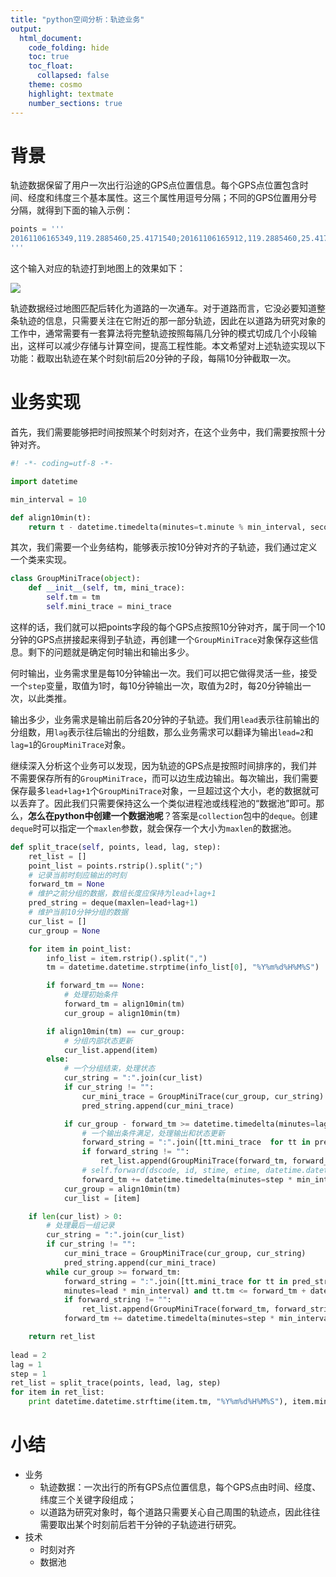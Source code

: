 ```yaml
---
title: "python空间分析：轨迹业务"
output:
  html_document:
    code_folding: hide
    toc: true
    toc_float: 
      collapsed: false
    theme: cosmo
    highlight: textmate
    number_sections: true
---
```


# 背景
轨迹数据保留了用户一次出行沿途的GPS点位置信息。每个GPS点位置包含时间、经度和纬度三个基本属性。这三个属性用逗号分隔；不同的GPS位置用分号分隔，就得到下面的输入示例：


``` python
points = '''
20161106165349,119.2885460,25.4171540;20161106165912,119.2885460,25.4171540;20161106165930,119.2885460,25.4171540;20161106170000,119.2885460,25.4171540;20161106170029,119.2885460,25.4171540;20161106170100,119.2885460,25.4171540;20161106170130,119.2885460,25.4171540;20161106170200,119.2885460,25.4171540;20161106170231,119.2885460,25.4171540;20161106170300,119.2885460,25.4171540;20161106170330,119.2885460,25.4171540;20161106170400,119.2885460,25.4171540;20161106170430,119.2908380,25.4181370;20161106170500,119.2920300,25.4203220;20161106170530,119.2925880,25.4214560;20161106170610,119.2927860,25.4218030;20161106170630,119.2928550,25.4219040;20161106170700,119.2928550,25.4219040;20161106170730,119.2930080,25.4222340;20161106170800,119.2935200,25.4228450;20161106170830,119.2945430,25.4245290;20161106170900,119.2951090,25.4267990;20161106170930,119.2951240,25.4268470;20161106171000,119.2951240,25.4275560;20161106171030,119.2953920,25.4294770;20161106171100,119.2957670,25.4320860;20161106171130,119.2962030,25.4350270;20161106171206,119.2965840,25.4378050;20161106171230,119.2968440,25.4393410;20161106171300,119.2968830,25.4398210;20161106171330,119.2970960,25.4412800;20161106171400,119.2975700,25.4435210;20161106171430,119.2983420,25.4461810;20161106171500,119.2991370,25.4489750;20161106171530,119.2999320,25.4518470;20161106171600,119.3007810,25.4548080;20161106171630,119.3010860,25.4572950;20161106171700,119.3010860,25.4572950;20161106171730,119.3010860,25.4572950;20161106171800,119.3010100,25.4579070;20161106171830,119.3004300,25.4594850;20161106171900,119.2994050,25.4615110;20161106171947,119.2977550,25.4637580;20161106172000,119.2951800,25.4657440;20161106172030,119.2932790,25.4672380;20161106172100,119.2922930,25.4680120;20161106172130,119.2909870,25.4689680;20161106172200,119.2893060,25.4708560;20161106172230,119.2882300,25.4745260;20161106172300,119.2873740,25.4777130;20161106172330,119.2852050,25.4798720;20161106172415,119.2827230,25.4812570;20161106172433,119.2810810,25.4822050;20161106172500,119.2790350,25.4833780;20161106172530,119.2767740,25.4846610;20161106172600,119.2747140,25.4858740;20161106172630,119.2737050,25.4875460;20161106172703,119.2728740,25.4891190;20161106172730,119.2712710,25.4906880;20161106172800,119.2692710,25.4924350;20161106172830,119.2672100,25.4946220;20161106172900,119.2653790,25.4974120;20161106172930,119.2637300,25.5002110;20161106173000,119.2617310,25.5016330;20161106173030,119.2590300,25.5023440;20161106173100,119.2561610,25.5040770;20161106173130,119.2538190,25.5056800;20161106173200,119.2525370,25.5065300;20161106173230,119.2516680,25.5055860;20161106173300,119.2499050,25.5037600;20161106173330,119.2474340,25.5011300;20161106173400,119.2449640,25.4984700;20161106173431,119.2426450,25.4959910;20161106173501,119.2407010,25.4939140;20161106173530,119.2395040,25.4922270;20161106173600,119.2376590,25.4894020;20161106173630,119.2352560,25.4869400;20161106173700,119.2324140,25.4849530;20161106173730,119.2298220,25.4830750;20161106173800,119.2262170,25.4811830;20161106173830,119.2223380,25.4820910;20161106173901,119.2192370,25.4848500;20161106173930,119.2173330,25.4877430;20161106174000,119.2155430,25.4895540;20161106174053,119.2125500,25.4915880
'''
```

这个输入对应的轨迹打到地图上的效果如下：

![](images/spatial_analysis_python_trace.png)

轨迹数据经过地图匹配后转化为道路的一次通车。对于道路而言，它没必要知道整条轨迹的信息，只需要关注在它附近的那一部分轨迹，因此在以道路为研究对象的工作中，通常需要有一套算法将完整轨迹按照每隔几分钟的模式切成几个小段输出，这样可以减少存储与计算空间，提高工程性能。本文希望对上述轨迹实现以下功能：截取出轨迹在某个时刻t前后20分钟的子段，每隔10分钟截取一次。


# 业务实现
首先，我们需要能够把时间按照某个时刻对齐，在这个业务中，我们需要按照十分钟对齐。

``` python
#! -*- coding=utf-8 -*-

import datetime

min_interval = 10

def align10min(t):
    return t - datetime.timedelta(minutes=t.minute % min_interval, seconds=t.second)
```

其次，我们需要一个业务结构，能够表示按10分钟对齐的子轨迹，我们通过定义一个类来实现。

``` python
class GroupMiniTrace(object):
    def __init__(self, tm, mini_trace):
        self.tm = tm
        self.mini_trace = mini_trace
```

这样的话，我们就可以把points字段的每个GPS点按照10分钟对齐，属于同一个10分钟的GPS点拼接起来得到子轨迹，再创建一个`GroupMiniTrace`对象保存这些信息。剩下的问题就是确定何时输出和输出多少。

何时输出，业务需求里是每10分钟输出一次。我们可以把它做得灵活一些，接受一个`step`变量，取值为1时，每10分钟输出一次，取值为2时，每20分钟输出一次，以此类推。

输出多少，业务需求是输出前后各20分钟的子轨迹。我们用`lead`表示往前输出的分组数，用`lag`表示往后输出的分组数，那么业务需求可以翻译为输出`lead=2`和`lag=1`的`GroupMiniTrace`对象。

继续深入分析这个业务可以发现，因为轨迹的GPS点是按照时间排序的，我们并不需要保存所有的`GroupMiniTrace`，而可以边生成边输出。每次输出，我们需要保存最多`lead+lag+1`个`GroupMiniTrace`对象，一旦超过这个大小，老的数据就可以丢弃了。因此我们只需要保持这么一个类似进程池或线程池的“数据池”即可。那么，**怎么在python中创建一个数据池呢**？答案是`collection`包中的`deque`。创建`deque`时可以指定一个`maxlen`参数，就会保存一个大小为`maxlen`的数据池。



``` python
def split_trace(self, points, lead, lag, step):
    ret_list = []
    point_list = points.rstrip().split(";")
    # 记录当前时刻应输出的时刻
    forward_tm = None
    # 维护之前分组的数据，数组长度应保持为lead+lag+1
    pred_string = deque(maxlen=lead+lag+1)
    # 维护当前10分钟分组的数据
    cur_list = []
    cur_group = None

    for item in point_list:
        info_list = item.rstrip().split(",")
        tm = datetime.datetime.strptime(info_list[0], "%Y%m%d%H%M%S")

        if forward_tm == None:
            # 处理初始条件
            forward_tm = align10min(tm)
            cur_group = align10min(tm)

        if align10min(tm) == cur_group:
            # 分组内部状态更新
            cur_list.append(item)
        else:
            # 一个分组结束，处理状态
            cur_string = ":".join(cur_list)
            if cur_string != "":
                cur_mini_trace = GroupMiniTrace(cur_group, cur_string)
                pred_string.append(cur_mini_trace)

            if cur_group - forward_tm >= datetime.timedelta(minutes=lag * min_interval):
                # 一个输出条件满足，处理输出和状态更新
                forward_string = ":".join([tt.mini_trace  for tt in pred_string if tt.tm >=  forward_tm - datetime.timedelta(minutes = lead * min_interval) and tt.tm <= forward_tm + datetime.timedelta(minutes = lag*min_interval)])
                if forward_string != "":
                    ret_list.append(GroupMiniTrace(forward_tm, forward_string))
                # self.forward(dscode, id, stime, etime, datetime.datetime.strftime(forward_tm, "%Y%m%d%H%M%S"), forward_string, dt, adcode)
                forward_tm += datetime.timedelta(minutes=step * min_interval)  # 下一个输出时刻
            cur_group = align10min(tm)
            cur_list = [item]

    if len(cur_list) > 0:
        # 处理最后一组记录
        cur_string = ":".join(cur_list)
        if cur_string != "":
            cur_mini_trace = GroupMiniTrace(cur_group, cur_string)
            pred_string.append(cur_mini_trace)
        while cur_group >= forward_tm:
            forward_string = ":".join([tt.mini_trace for tt in pred_string if tt.tm >= forward_tm - datetime.timedelta(
            minutes=lead * min_interval) and tt.tm <= forward_tm + datetime.timedelta(minutes=lag * min_interval)])
            if forward_string != "":
                ret_list.append(GroupMiniTrace(forward_tm, forward_string))
            forward_tm += datetime.timedelta(minutes=step * min_interval)  # 下一个输出时刻

    return ret_list
    
lead = 2
lag = 1
step = 1
ret_list = split_trace(points, lead, lag, step)
for item in ret_list:
    print datetime.datetime.strftime(item.tm, "%Y%m%d%H%M%S"), item.mini_trace

```

# 小结
* 业务
    - 轨迹数据：一次出行的所有GPS点位置信息，每个GPS点由时间、经度、纬度三个关键字段组成；
    - 以道路为研究对象时，每个道路只需要关心自己周围的轨迹点，因此往往需要取出某个时刻前后若干分钟的子轨迹进行研究。

* 技术
    - 时刻对齐
    - 数据池
    
